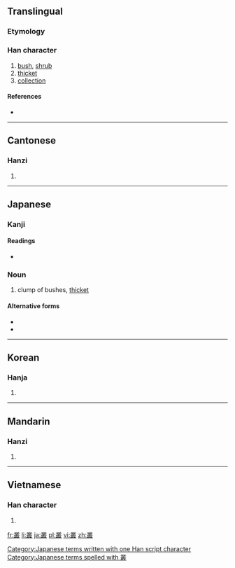 {{also|丛}}
==Translingual==

===Etymology===
{{Han compound|丵|取|c1=s|c2=p|ls=psc}}

===Han character===
{{Han char|rn=29|rad=又|as=16|sn=18|four=3214<sub>7</sub>|canj=廿金廿水 (TCTE)}}

# [[bush]], [[shrub]]
# [[thicket]]
# [[collection]]

====References====
* {{Han ref|kx=0167.120|dkj=03220|dj=0379.080|hdz=10402.150|uh=53E2|ud=21474|bh=C24F|bd=49743}}

----

==Cantonese==

===Hanzi===
{{yue-hanzi|jyut=|y=chung4|sim=丛}}

# {{defn|lang=yue|sort=又16}}

----

==Japanese==

===Kanji===
{{ja-kanji|grade=|rs=又16}}

====Readings====
* {{ja-readings|on=[[そう]] (sō)|kun=[[くさむら]] (kusamura), [[むらがる]] (muragaru)}}

===Noun===
{{ja-noun|k|hira=くさむら|rom=kusamura}} 

# clump of bushes, [[thicket]]

====Alternative forms====
* {{l|ja|草叢}}
* {{l|ja|草むら}}

[[Category:Japanese terms written with one Han script character]]
[[Category:Japanese terms spelled with 叢]]

----

==Korean==

===Hanja===
{{ko-hanja|hangeul=총|rv=chong|mr=ch'ong}}

# {{defn|lang=ko|sort=又16}}

----

==Mandarin==

===Hanzi===
{{cmn-hanzi|sim=丛|pin=[[cóng]] ([[cong2]])|wg=ts'ung<sup>2</sup>}}

# {{defn|lang=cmn|sort=又16}}

----

==Vietnamese==

===Han character===
{{vi-hantu|[[tùng]], [[tòng]]|rs=又16}}

# {{defn|lang=vi|sort=又16}}

[[fr:叢]]
[[li:叢]]
[[ja:叢]]
[[pl:叢]]
[[vi:叢]]
[[zh:叢]]